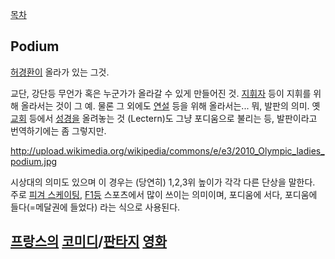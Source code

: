 [[목차]]

== Podium ==
{{{#!html
<img src="http://cfile215.uf.daum.net/image/15426D364F46D3221EF027">
}}}
[[허경환]]이 올라가 있는 그것.

교단, 강단등 무언가 혹은 누군가가 올라갈 수 있게 만들어진 것. [[지휘자]] 등이 지휘를 위해 올라서는 것이 그 예. 물론 그 외에도 [[연설]] 등을 위해 올라서는... 뭐, 발판의 의미. 옛 [[교회]] 등에서 [[성경]]을 올려놓는 것 (Lectern)도 그냥 포디움으로 불리는 등, 발판이라고 번역하기에는 좀 그렇지만.

http://upload.wikimedia.org/wikipedia/commons/e/e3/2010_Olympic_ladies_podium.jpg

시상대의 의미도 있으며 이 경우는 (당연히) 1,2,3위 높이가 각각 다른 단상을 말한다. 주로 [[피겨 스케이팅]], [[F1]]등 스포츠에서 많이 쓰이는 의미이며, 포디움에 서다, 포디움에 들다(=메달권에 들었다) 라는 식으로 사용된다.

== [[프랑스]]의 [[코미디]]/[[판타지]] [[영화]] == 
